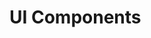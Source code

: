 
# UI Components

<Stack>

<ArticleIconCard
	title="ConnectButton"
	icon={ComponentIcon}
	href="/typescript/v5/react/components/ConnectButton"
	description="A button that opens the Modal to connect to various wallets"
/>

<ArticleIconCard
	title="ConnectEmbed"
	icon={ComponentIcon}
	href="/typescript/v5/react/components/ConnectEmbed"
	description="Embeddable component to connect to various wallets to create a sign-in UI"
/>

<ArticleIconCard
	title="TransactionButton"
	icon={ComponentIcon}
	href="/typescript/v5/react/components/TransactionButton"
	description="A button that triggers given transaction on click"
/>

<ArticleIconCard
	title="MediaRenderer"
	icon={ComponentIcon}
	href="/typescript/v5/react/components/MediaRenderer"
	description="Render any media from IPFS or URL"
/>

</Stack>
